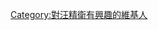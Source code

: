{{Userbox
  |border-c = #000000
  |border-s = 1
  |id-c     = #ffffff
  |id-s     = 12
  |id-fc    = #000000
  |info-s   = 10
  |info-fc  = #000000
  |id       = [[File:Wang Jingwei.png|50px]]
  |info     = 這個用戶對'''[[汪精衛]]'''的生平有濃厚的興趣。
}}

[[Category:對汪精衛有興趣的維基人]]